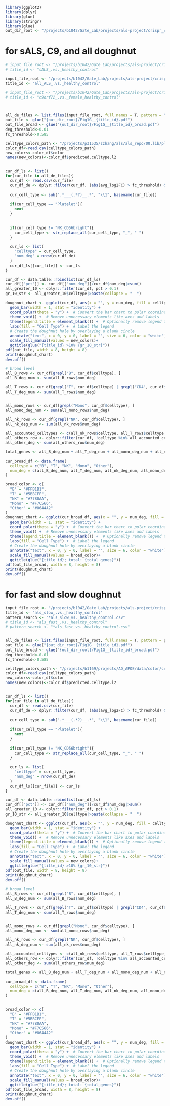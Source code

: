 ```r
library(ggplot2)
library(dplyr)
library(glue)
library(stringr)
library(glue)
out_dir_root <- "/projects/b1042/Gate_Lab/projects/als-project/crispr_clean_final/05.DEG_717_filter/plots/doughnut"
```


# for sALS, C9, and all doughnut
```r
# input_file_root <- "/projects/b1042/Gate_Lab/projects/als-project/crispr_clean_final/05.DEG_717_filter/degs/sALS_hc/SCT/age_sex"
# title_id <- "sALS_.vs._healthy_control"

input_file_root <- "/projects/b1042/Gate_Lab/projects/als-project/crispr_clean_final/05.DEG_717_filter/degs/diagnosis_general/SCT/age_sex"
title_id <- "all_ALS_.vs._healthy_control"

# input_file_root <- "/projects/b1042/Gate_Lab/projects/als-project/crispr_clean_final/05.DEG_717_filter/degs/female_c9_hc/SCT/age"
# title_id <- "c9orf72_.vs._female_healthy_control"



all_de_files <- list.files(input_file_root, full.names = T, pattern = "*control.csv")
out_file <- glue("{out_dir_root}/Fig1G__{title_id}.pdf")
out_file_broad <- glue("{out_dir_root}/Fig1G__{title_id}_broad.pdf")
deg_threshold<-0.01
fc_threshold<-0.585

celltype_colors_path <- "/projects/p31535/zzhang/als/als_repo/00.lib/plot/celltype_color_map.csv"
color_df<-read.csv(celltype_colors_path)
new_colors<-color_df$color
names(new_colors)<-color_df$predicted.celltype.l2


cur_df_ls <- list()
for(cur_file in all_de_files){
  cur_df <- read.csv(cur_file)
  cur_df_de <- dplyr::filter(cur_df, (abs(avg_log2FC) > fc_threshold) & (BH < deg_threshold))
  
  cur_cell_type <- sub(".*___(.*?)__.*", "\\1", basename(cur_file))
  
  if(cur_cell_type == "Platelet"){
    next
  }
  
  
  if(cur_cell_type != "NK_CD56bright"){
    cur_cell_type <- str_replace_all(cur_cell_type, "_", " ")
  }
  
  cur_ls <- list(
    "celltype" = cur_cell_type,
    "num_deg" = nrow(cur_df_de)
  )
  cur_df_ls[[cur_file]] <- cur_ls
}

cur_df <- data.table::rbindlist(cur_df_ls)
cur_df[["pct"]] <- cur_df[["num_deg"]]/cur_df$num_deg|>sum()
all_greater_10 <- dplyr::filter(cur_df, pct > 0.1)
gr_10_str <- all_greater_10$celltype|>paste(collapse = "  ")

doughnut_chart <- ggplot(cur_df, aes(x = "", y = num_deg, fill = celltype)) +
  geom_bar(width = 1, stat = "identity") +
  coord_polar(theta = "y") +  # Convert the bar chart to polar coordinates
  theme_void() +  # Remove unnecessary elements like axes and labels
  theme(legend.title = element_blank()) +  # Optionally remove legend title
  labs(fill = "Cell Type") +  # Label the legend
  # Create the doughnut hole by overlaying a blank circle
  annotate("text", x = 0, y = 0, label = "", size = 6, color = "white")+
  scale_fill_manual(values = new_colors)+
  ggtitle(glue("{title_id} >10% {gr_10_str}"))
pdf(out_file, width = 8, height = 8)
print(doughnut_chart)
dev.off()

# broad level 
all_B_rows <- cur_df[grepl("B", cur_df$celltype), ]
all_B_deg_num <- sum(all_B_rows$num_deg)

all_T_rows <- cur_df[grepl("T", cur_df$celltype) | grepl("CD4", cur_df$celltype) | grepl("CD8", cur_df$celltype), ]
all_T_deg_num <- sum(all_T_rows$num_deg)


all_mono_rows <- cur_df[grepl("Mono", cur_df$celltype), ]
all_mono_deg_num <- sum(all_mono_rows$num_deg)

all_nk_rows <- cur_df[grepl("NK", cur_df$celltype), ]
all_nk_deg_num <- sum(all_nk_rows$num_deg)

all_accounted_celltypes <- c(all_nk_rows$celltype, all_T_rows$celltype, all_B_rows$celltype, all_mono_rows$celltype)
all_others_row <- dplyr::filter(cur_df, !celltype %in% all_accounted_celltypes)
all_other_deg <- sum(all_others_row$num_deg)

total_genes <- all_B_deg_num + all_T_deg_num + all_mono_deg_num + all_nk_deg_num + all_other_deg

cur_broad_df <- data.frame(
  celltype = c("B", "T", "NK", "Mono", "Other"),
  num_deg = c(all_B_deg_num, all_T_deg_num, all_nk_deg_num, all_mono_deg_num, all_other_deg)
)

broad_color <- c(
  "B" = "#FFB1B1",
  "T" = "#5BBCFF",
  "NK" = "#77B0AA",
  "Mono" = "#F7C566",
  "Other" = "#8644A2"
)
doughnut_chart <- ggplot(cur_broad_df, aes(x = "", y = num_deg, fill = celltype)) +
  geom_bar(width = 1, stat = "identity") +
  coord_polar(theta = "y") +  # Convert the bar chart to polar coordinates
  theme_void() +  # Remove unnecessary elements like axes and labels
  theme(legend.title = element_blank()) +  # Optionally remove legend title
  labs(fill = "Cell Type") +  # Label the legend
  # Create the doughnut hole by overlaying a blank circle
  annotate("text", x = 0, y = 0, label = "", size = 6, color = "white")+
  scale_fill_manual(values = broad_color)+
  ggtitle(glue("{title_id}; total: {total_genes}"))
pdf(out_file_broad, width = 8, height = 8)
print(doughnut_chart)
dev.off()
```









# for fast and slow doughnut
```r
input_file_root <- "/projects/b1042/Gate_Lab/projects/als-project/crispr_clean_final/05.DEG_717_filter/degs/diagnosis/SCT/age_sex"
title_id <- "als_slow_.vs._healthy_control"
pattern_search <- "*als_slow_vs._healthy_control.csv"
# title_id <- "als_fast_.vs._healthy_control"
# pattern_search <- "*als_fast_vs._healthy_control.csv"


all_de_files <- list.files(input_file_root, full.names = T, pattern = pattern_search)
out_file <- glue("{out_dir_root}/Fig1G__{title_id}.pdf")
out_file_broad <- glue("{out_dir_root}/Fig1G__{title_id}_broad.pdf")
deg_threshold<-0.01
fc_threshold<-0.585

celltype_colors_path <- "/projects/b1169/projects/AD_APOE/data/color/celltype_color_map.csv"
color_df<-read.csv(celltype_colors_path)
new_colors<-color_df$color
names(new_colors)<-color_df$predicted.celltype.l2


cur_df_ls <- list()
for(cur_file in all_de_files){
  cur_df <- read.csv(cur_file)
  cur_df_de <- dplyr::filter(cur_df, (abs(avg_log2FC) > fc_threshold) & (BH < deg_threshold))
  
  cur_cell_type <- sub(".*___(.*?)__.*", "\\1", basename(cur_file))
  
  if(cur_cell_type == "Platelet"){
    next
  }
  
  if(cur_cell_type != "NK_CD56bright"){
    cur_cell_type <- str_replace_all(cur_cell_type, "_", " ")
  }
  
  cur_ls <- list(
    "celltype" = cur_cell_type,
    "num_deg" = nrow(cur_df_de)
  )
  cur_df_ls[[cur_file]] <- cur_ls
}

cur_df <- data.table::rbindlist(cur_df_ls)
cur_df[["pct"]] <- cur_df[["num_deg"]]/cur_df$num_deg|>sum()
all_greater_10 <- dplyr::filter(cur_df, pct > 0.1)
gr_10_str <- all_greater_10$celltype|>paste(collapse = "  ")

doughnut_chart <- ggplot(cur_df, aes(x = "", y = num_deg, fill = celltype)) +
  geom_bar(width = 1, stat = "identity") +
  coord_polar(theta = "y") +  # Convert the bar chart to polar coordinates
  theme_void() +  # Remove unnecessary elements like axes and labels
  theme(legend.title = element_blank()) +  # Optionally remove legend title
  labs(fill = "Cell Type") +  # Label the legend
  # Create the doughnut hole by overlaying a blank circle
  annotate("text", x = 0, y = 0, label = "", size = 6, color = "white")+
  scale_fill_manual(values = new_colors)+
  ggtitle(glue("{title_id} >10% {gr_10_str}"))
pdf(out_file, width = 8, height = 8)
print(doughnut_chart)
dev.off()

# broad level 
all_B_rows <- cur_df[grepl("B", cur_df$celltype), ]
all_B_deg_num <- sum(all_B_rows$num_deg)

all_T_rows <- cur_df[grepl("T", cur_df$celltype) | grepl("CD4", cur_df$celltype) | grepl("CD8", cur_df$celltype), ]
all_T_deg_num <- sum(all_T_rows$num_deg)


all_mono_rows <- cur_df[grepl("Mono", cur_df$celltype), ]
all_mono_deg_num <- sum(all_mono_rows$num_deg)

all_nk_rows <- cur_df[grepl("NK", cur_df$celltype), ]
all_nk_deg_num <- sum(all_nk_rows$num_deg)

all_accounted_celltypes <- c(all_nk_rows$celltype, all_T_rows$celltype, all_B_rows$celltype, all_mono_rows$celltype)
all_others_row <- dplyr::filter(cur_df, !celltype %in% all_accounted_celltypes)
all_other_deg <- sum(all_others_row$num_deg)

total_genes <- all_B_deg_num + all_T_deg_num + all_mono_deg_num + all_nk_deg_num + all_other_deg

cur_broad_df <- data.frame(
  celltype = c("B", "T", "NK", "Mono", "Other"),
  num_deg = c(all_B_deg_num, all_T_deg_num, all_nk_deg_num, all_mono_deg_num, all_other_deg)
)


broad_color <- c(
  "B" = "#FFB1B1",
  "T" = "#5BBCFF",
  "NK" = "#77B0AA",
  "Mono" = "#F7C566",
  "Other" = "#8644A2"
)
doughnut_chart <- ggplot(cur_broad_df, aes(x = "", y = num_deg, fill = celltype)) +
  geom_bar(width = 1, stat = "identity") +
  coord_polar(theta = "y") +  # Convert the bar chart to polar coordinates
  theme_void() +  # Remove unnecessary elements like axes and labels
  theme(legend.title = element_blank()) +  # Optionally remove legend title
  labs(fill = "Cell Type") +  # Label the legend
  # Create the doughnut hole by overlaying a blank circle
  annotate("text", x = 0, y = 0, label = "", size = 6, color = "white")+
  scale_fill_manual(values = broad_color)+
  ggtitle(glue("{title_id}; total: {total_genes}"))
pdf(out_file_broad, width = 8, height = 8)
print(doughnut_chart)
dev.off()
```